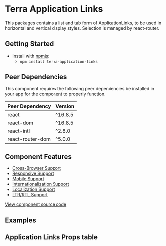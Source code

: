 


<Badge />

# Terra Application Links

This packages contains a list and tab form of ApplicationLinks, to be used in horizontal and vertical display styles. Selection is managed by react-router.

## Getting Started

- Install with [npmjs](https://www.npmjs.com):
  - `npm install terra-application-links`

<!-- AUTO-GENERATED-CONTENT:START Peer Dependencies -->
## Peer Dependencies

This component requires the following peer dependencies be installed in your app for the component to properly function.

| Peer Dependency | Version |
|-|-|
| react | ^16.8.5 |
| react-dom | ^16.8.5 |
| react-intl | ^2.8.0 |
| react-router-dom | ^5.0.0 |

<!-- AUTO-GENERATED-CONTENT:END -->

## Component Features

 * [Cross-Browser Support](https://github.com/cerner/terra-ui/blob/master/src/terra-dev-site/contributing/ComponentStandards.e.contributing.md#cross-browser-support)
 * [Responsive Support](https://github.com/cerner/terra-ui/blob/master/src/terra-dev-site/contributing/ComponentStandards.e.contributing.md#responsive-support)
 * [Mobile Support](https://github.com/cerner/terra-ui/blob/master/src/terra-dev-site/contributing/ComponentStandards.e.contributing.md#mobile-support)
 * [Internationalization Support](https://github.com/cerner/terra-ui/blob/master/src/terra-dev-site/contributing/ComponentStandards.e.contributing.md#internationalization-i18n-support)
 * [Localization Support](https://github.com/cerner/terra-ui/blob/master/src/terra-dev-site/contributing/ComponentStandards.e.contributing.md#internationalization-i18n-support)
 * [LTR/RTL Support](https://github.com/cerner/terra-ui/blob/master/src/terra-dev-site/contributing/ComponentStandards.e.contributing.md#ltr--rtl-support)

[View component source code](https://github.com/cerner/terra-framework/tree/master/packages/terra-application-links)

## Examples
<ApplicationTabsExample title='Tabs Example' />
<ApplicationTabsWithIconsExample title='Tabs With Icons Example' />

## Application Links Props table
<ApplicationLinksPropTable />
